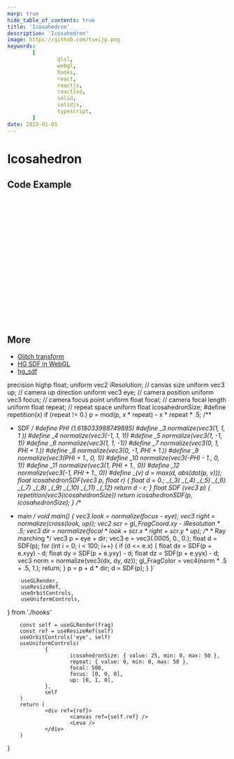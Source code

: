 ```yaml
---
marp: true
hide_table_of_contents: true
title: 'Icosahedron'
description: 'Icosahedron'
image: https://github.com/tseijp.png
keywords:
        [
                glsl,
                webgl,
                hooks,
                react,
                reactjs,
                reactive,
                solid,
                solidjs,
                typescript,
        ]
date: 2023-01-01
---
```


# Icosahedron

<Canvas />

## Code Example

```cpp
#define PHI (1.618033988749895)
#define _3 normalize(vec3(1, 1, 1 ))
#define _4 normalize(vec3(-1, 1, 1))
#define _5 normalize(vec3(1, -1, 1))
#define _6 normalize(vec3(1, 1, -1))
#define _7 normalize(vec3(0, 1, PHI + 1.))
#define _8 normalize(vec3(0, -1, PHI + 1.))
#define _9 normalize(vec3(PHI + 1., 0, 1))
#define _10 normalize(vec3(-PHI - 1., 0, 1))
#define _11 normalize(vec3(1, PHI + 1., 0))
#define _12 normalize(vec3(-1, PHI + 1., 0))
#define _(v) d = max(d, abs(dot(p, v)));
float icosahedronSDF(vec3 p, float r) {
        float d = 0.;
        _(_3) _(_4) _(_5) _(_6)
        _(_7) _(_8) _(_9) _(_10)
        _(_11) _(_12)
        return d - r;
}
```

## More

- [Glitch transform][XtyXzW]
- [HG SDF in WebGL][Xs3GRB]
- [hg_sdf][hg_sdf]

[XtyXzW]: https://www.shadertoy.com/view/XtyXzW
[Xs3GRB]: https://www.shadertoy.com/view/Xs3GRB
[hg_sdf]: http://mercury.sexy/hg_sdf/

precision highp float;
uniform vec2 iResolution; // canvas size
uniform vec3 up;          // camera up direction
uniform vec3 eye;         // camera position
uniform vec3 focus;       // camera focus point
uniform float focal;      // camera focal length
uniform float repeat;     // repeat space
uniform float icosahedronSize;
#define repetition(x) if (repeat != 0.) p = mod(p, x * repeat) - x * repeat * .5;
/**
 * SDF
 */
#define PHI (1.618033988749895)
#define _3 normalize(vec3(1, 1, 1 ))
#define _4 normalize(vec3(-1, 1, 1))
#define _5 normalize(vec3(1, -1, 1))
#define _6 normalize(vec3(1, 1, -1))
#define _7 normalize(vec3(0, 1, PHI + 1.))
#define _8 normalize(vec3(0, -1, PHI + 1.))
#define _9 normalize(vec3(PHI + 1., 0, 1))
#define _10 normalize(vec3(-PHI - 1., 0, 1))
#define _11 normalize(vec3(1, PHI + 1., 0))
#define _12 normalize(vec3(-1, PHI + 1., 0))
#define _(v) d = max(d, abs(dot(p, v)));
float icosahedronSDF(vec3 p, float r) {
        float d = 0.;
        _(_3) _(_4) _(_5) _(_6)
        _(_7) _(_8) _(_9) _(_10)
        _(_11) _(_12)
        return d - r;
}
float SDF (vec3 p) {
        repetition(vec3(icosahedronSize))
        return icosahedronSDF(p, icosahedronSize);
}
/**
 * main
 */
void main() {
        vec3 look = normalize(focus - eye);
        vec3 right = normalize(cross(look, up));
        vec2 scr = gl_FragCoord.xy - iResolution * .5;
        vec3 dir = normalize(focal * look + scr.x * right + scr.y * up);
        /**
         * Ray marching
         */
        vec3 p = eye + dir;
        vec3 e = vec3(.0005, 0., 0.);
        float d = SDF(p);
        for (int i = 0; i < 100; i++) {
                if (d <= e.x) {
                        float dx = SDF(p + e.xyy) - d;
                        float dy = SDF(p + e.yxy) - d;
                        float dz = SDF(p + e.yyx) - d;
                        vec3 norm = normalize(vec3(dx, dy, dz));
                        gl_FragColor = vec4(norm * .5 + .5, 1.);
                        return;
                }
                p = p + d * dir;
                d = SDF(p);
        }
}`

        useGLRender,
        useResizeRef,
        useOrbitControls,
        useUniformControls,
} from './hooks'

        const self = useGLRender(frag)
        const ref = useResizeRef(self)
        useOrbitControls('eye', self)
        useUniformControls(
                {
                        icosahedronSize: { value: 25, min: 0, max: 50 },
                        repeat: { value: 0, min: 0, max: 50 },
                        focal: 500,
                        focus: [0, 0, 0],
                        up: [0, 1, 0],
                },
                self
        )
        return (
                <div ref={ref}>
                        <canvas ref={self.ref} />
                        <Leva />
                </div>
        )
}
